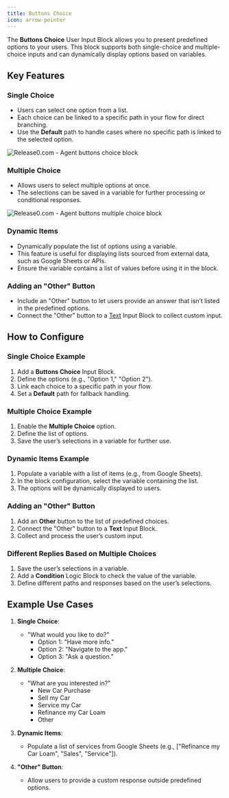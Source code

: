 ```yaml
---
title: Buttons Choice
icon: arrow-pointer
---
```


The **Buttons Choice** User Input Block allows you to present predefined options to your users. This block supports both single-choice and multiple-choice inputs and can dynamically display options based on variables.


## Key Features

### Single Choice
- Users can select one option from a list.  
- Each choice can be linked to a specific path in your flow for direct branching.  
- Use the **Default** path to handle cases where no specific path is linked to the selected option.

<Frame style={{ maxWidth: '600px' }}>
  <img src="/images/blocks/inputs/buttons-choice.png" alt="Release0.com - Agent buttons choice block" />
</Frame>

### Multiple Choice
- Allows users to select multiple options at once.  
- The selections can be saved in a variable for further processing or conditional responses.

<Frame style={{ maxWidth: '600px' }}>
  <img src="/images/blocks/inputs/buttons-multiple-choice.png" alt="Release0.com - Agent buttons multiple choice block" />
</Frame>

### Dynamic Items
- Dynamically populate the list of options using a variable.  
- This feature is useful for displaying lists sourced from external data, such as Google Sheets or APIs.  
- Ensure the variable contains a list of values before using it in the block.

### Adding an "Other" Button
- Include an "Other" button to let users provide an answer that isn’t listed in the predefined options.  
- Connect the "Other" button to a [Text](/editor/blocks/user-inputs/text) Input Block to collect custom input.

## How to Configure

### Single Choice Example
1. Add a **Buttons Choice** Input Block.  
2. Define the options (e.g., "Option 1," "Option 2").  
3. Link each choice to a specific path in your flow.  
4. Set a **Default** path for fallback handling.

### Multiple Choice Example
1. Enable the **Multiple Choice** option.  
2. Define the list of options.  
3. Save the user’s selections in a variable for further use.  

### Dynamic Items Example
1. Populate a variable with a list of items (e.g., from Google Sheets).  
2. In the block configuration, select the variable containing the list.  
3. The options will be dynamically displayed to users.

### Adding an "Other" Button
1. Add an **Other** button to the list of predefined choices.  
2. Connect the "Other" button to a **Text** Input Block.  
3. Collect and process the user’s custom input.

### Different Replies Based on Multiple Choices
1. Save the user’s selections in a variable.  
2. Add a **Condition** Logic Block to check the value of the variable.  
3. Define different paths and responses based on the user’s selections.

## Example Use Cases

1. **Single Choice**:  
   - "What would you like to do?"  
     - Option 1: "Have more info."  
     - Option 2: "Navigate to the app."  
     - Option 3: "Ask a question."

2. **Multiple Choice**:  
   - "What are you interested in?"  
     - New Car Purchase  
     - Sell my Car 
     - Service my Car  
     - Refinance my Car Loam
     - Other

3. **Dynamic Items**:  
   - Populate a list of services from Google Sheets (e.g., ["Refinance my Car Loam", "Sales", "Service"]).

4. **"Other" Button**:  
   - Allow users to provide a custom response outside predefined options.

